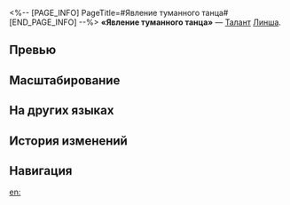 <%-- [PAGE_INFO]
PageTitle=#Явление туманного танца#
[END_PAGE_INFO] --%>
{{Навык Инфобокс
|Название         = Явление туманного танца
|Изображение      = Навык Явление туманного танца.png
|Персонаж         = Линша
|Тип              = Талант
|Тэг              = Групповая атака
|УронСтойк        = 10
|ЭнергияГен       = 
|Энергия          = 
|Длительность     = 
|Описание         = Использование навыка призывает Фуюань, изначальная скорость которой равна 90, а её количество действий - 3.<br />Во время своего действия Фуюань выполняет {{Доп эффект|бонус-атаку}}, которая наносит всем противникам огненный урон, равный {{Цвет|Выделенный|37,5%—82,5%}} от силы атаки Линша, а также наносит огненный урон, равный {{Цвет|Выделенный|37,5%—82,5%}} от силы атаки Линша, случайному противнику, отдавая предпочтение цели, стойкость которой выше 0 и которая имеет огненную уязвимость. Снимает по 1 {{Доп эффект|ослаблению}} с каждого союзника и восстанавливает его НР, равное {{Цвет|Выделенный|8%—12,8%}} от силы атаки Линша плюс {{Цвет|Выделенный|90—400,5}} ед.<br />Фуюань может выполнить до 5 действий, и она исчезает с поля боя, когда количество её действий опускается до 0 или когда Линша {{Доп эффект|становится неспособна сражаться}}.<br />Пока Фуюань находится на поле боя, повторное использование навыка добавляет ей 3 действия.
|Свойство1        = 
|Масштабирование1 = 
}}
'''«Явление туманного танца»''' — [[Талант]] [[Линша]].

==Превью==
{{Превью
|Файл = Явление туманного танца Превью
}}

==Масштабирование==
{{Масштабирование навыка
|37.5%;41.25%;45%;48.75%;52.5%;56.25%;60.94%;65.63%;70.31%;75%;78.75%;82.5%;86.25%;90%;93.75%
|8%;8.5%;9%;9.5%;10%;10.4%;10.8%;11.2%;11.6%;12%;12.4%;12.8%;13.2%;13.6%;14%
|9000%;14400%;18450%;22500%;25200%;27900%;29925%;31950%;33975%;36000%;38025%;40050%;42075%;44100%;46125%
|37.5%;41.25%;45%;48.75%;52.5%;56.25%;60.94%;65.63%;70.31%;75%;78.75%;82.5%;86.25%;90%;93.75%
}}

==На других языках==
{{На других языках
|en   = Mistdance Manifest
|zhs  = 烟斜雾横，氛氲化生
|zht  = 煙斜霧橫，氛氳化生
|ja   = {{Rubi|紅霧|べにぎり}}より{{Rubi|出|い}}づる{{Rubi|煙獣|えんじゅう}}
|ko   = 자욱한 연무, 화생의 향훈
|es   = Manifestación nebulosa
|fr   = Danse nébuleuse
|ru   = Явление туманного танца
|th   = Mistdance Manifest
|vi   = Khói Sương Nghiêng Ngả, Khí Trời Hóa Sinh
|de   = Nebulöses Manifest
|id   = Mistdance Manifest
|pt   = Manifesto da Dança da Névoa
}}

==История изменений==
{{История изменений|3.5}}

==Навигация==
{{Навык Навбокс|Линша}}

[[en:]]